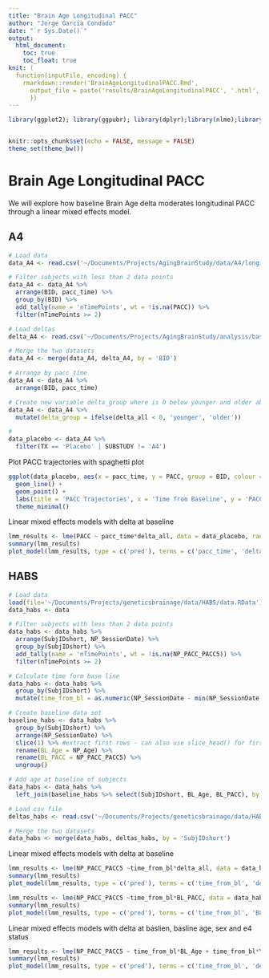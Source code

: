 ```yaml
---
title: "Brain Age Longitudinal PACC"
author: "Jorge Garcia Condado"
date: "`r Sys.Date()`"
output: 
  html_document:
    toc: true
    toc_float: true
knit: (
  function(inputFile, encoding) { 
    rmarkdown::render('BrainAgeLongitudinalPACC.Rmd',
      output_file = paste('results/BrainAgeLongitudinalPACC', '.html', sep=''))
      })
---
```


```r
library(ggplot2); library(ggpubr); library(dplyr);library(nlme);library(sjPlot)


knitr::opts_chunk$set(echo = FALSE, message = FALSE)
theme_set(theme_bw())
```

# Brain Age Longitudinal PACC

We will explore how baseline Brain Age delta moderates longitudinal PACC through a linear mixed effects model.

## A4
```r

# Load data
data_A4 <- read.csv('~/Documents/Projects/AgingBrainStudy/data/A4/longitudinal_PACC.csv')

# Filter subjects with less than 2 data points
data_A4 <- data_A4 %>% 
  arrange(BID, pacc_time) %>%  
  group_by(BID) %>% 
  add_tally(name = 'nTimePoints', wt = !is.na(PACC)) %>%
  filter(nTimePoints >= 2)

# Load deltas
delta_A4 <- read.csv('~/Documents/Projects/AgingBrainStudy/analysis/baseline/ageml/model_age/predicted_age.csv')

# Merge the two datasets
data_A4 <- merge(data_A4, delta_A4, by = 'BID')

# Arrange by pacc_time
data_A4 <- data_A4 %>% 
  arrange(BID, pacc_time)

# Create new variable delta_group where is 0 below younger and older above zero
data_A4 <- data_A4 %>% 
  mutate(delta_group = ifelse(delta_all < 0, 'younger', 'older')) 

# 
data_placebo <- data_A4 %>% 
  filter(TX == 'Placebo' | SUBSTUDY != 'A4')
```

Plot PACC trajectories with spaghetti plot

```r
ggplot(data_placebo, aes(x = pacc_time, y = PACC, group = BID, colour = delta_group)) +
  geom_line() +
  geom_point() +
  labs(title = 'PACC Trajectories', x = 'Time from Baseline', y = 'PACC') +
  theme_minimal()

```

Linear mixed effects models with delta at baseline

```r
lmm_results <- lme(PACC ~ pacc_time*delta_all, data = data_placebo, random = ~pacc_time|BID, na.action = 'na.omit', method = c('ML'));
summary(lmm_results)
plot_model(lmm_results, type = c('pred'), terms = c('pacc_time', 'delta_all'))
```

## HABS

```r

# Load data
load(file='~/Documents/Projects/geneticsbrainage/data/HABS/data.RData')
data_habs <- data

# Filter subjects with less than 2 data points
data_habs <- data_habs %>% 
  arrange(SubjIDshort, NP_SessionDate) %>%  
  group_by(SubjIDshort) %>% 
  add_tally(name = 'nTimePoints', wt = !is.na(NP_PACC_PACC5)) %>%
  filter(nTimePoints >= 2)

# Calculate time form base line
data_habs <- data_habs %>% 
  group_by(SubjIDshort) %>% 
  mutate(time_from_bl = as.numeric(NP_SessionDate - min(NP_SessionDate, na.rm = TRUE))/365.25)

# Create baseline data set
baseline_habs <- data_habs %>% 
  group_by(SubjIDshort) %>%
  arrange(NP_SessionDate) %>%
  slice(1) %>% #extract first rows - can also use slice_head() for first and slice_tail() for last
  rename(BL_Age = NP_Age) %>%
  rename(BL_PACC = NP_PACC_PACC5) %>%
  ungroup()

# Add age at baseline of subjects
data_habs <- data_habs %>%
  left_join(baseline_habs %>% select(SubjIDshort, BL_Age, BL_PACC), by = 'SubjIDshort')

# Load csv file 
deltas_habs <- read.csv('~/Documents/Projects/geneticsbrainage/data/HABS/predicted_age.csv')

# Merge the two datasets
data_habs <- merge(data_habs, deltas_habs, by = 'SubjIDshort')
```

Linear mixed effects models with delta at baseline
  
```r
lmm_results <- lme(NP_PACC_PACC5 ~time_from_bl*delta_all, data = data_habs, random = ~time_from_bl|SubjIDshort, na.action = 'na.omit', method = c('ML'));
summary(lmm_results)
plot_model(lmm_results, type = c('pred'), terms = c('time_from_bl', 'delta_all'), show.values = TRUE)
```

```r
lmm_results <- lme(NP_PACC_PACC5 ~time_from_bl*BL_PACC, data = data_habs, random = ~time_from_bl|SubjIDshort, na.action = 'na.omit', method = c('ML'));
summary(lmm_results)
plot_model(lmm_results, type = c('pred'), terms = c('time_from_bl', 'BL_PACC'), show.values = TRUE)
```

Linear mixed effects models with delta at baslien, basline age, sex and e4 status

```r
lmm_results <- lme(NP_PACC_PACC5 ~ time_from_bl*BL_Age + time_from_bl*YrsEd + time_from_bl*SEX + time_from_bl*E4_Status + time_from_bl*delta_all, data = data_habs, random = ~time_from_bl|SubjIDshort, na.action = 'na.omit', method = c('ML'));
summary(lmm_results)
plot_model(lmm_results, type = c('pred'), terms = c('time_from_bl', 'delta_all'), show.values = TRUE)
```